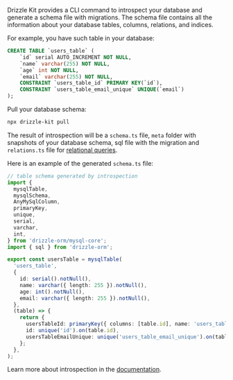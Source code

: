 Drizzle Kit provides a CLI command to introspect your database and generate a schema file with migrations. The schema file contains all the information about your database tables, columns, relations, and indices.

For example, you have such table in your database:

```sql copy
CREATE TABLE `users_table` (
	`id` serial AUTO_INCREMENT NOT NULL,
	`name` varchar(255) NOT NULL,
	`age` int NOT NULL,
	`email` varchar(255) NOT NULL,
	CONSTRAINT `users_table_id` PRIMARY KEY(`id`),
	CONSTRAINT `users_table_email_unique` UNIQUE(`email`)
);
```

Pull your database schema:

```bash copy
npx drizzle-kit pull
```

The result of introspection will be a `schema.ts` file, `meta` folder with snapshots of your database schema, sql file with the migration and `relations.ts` file for [relational queries](/docs/rqb).

Here is an example of the generated `schema.ts` file:

```typescript copy filename="src/db/schema.ts"
// table schema generated by introspection
import {
  mysqlTable,
  mysqlSchema,
  AnyMySqlColumn,
  primaryKey,
  unique,
  serial,
  varchar,
  int,
} from 'drizzle-orm/mysql-core';
import { sql } from 'drizzle-orm';

export const usersTable = mysqlTable(
  'users_table',
  {
    id: serial().notNull(),
    name: varchar({ length: 255 }).notNull(),
    age: int().notNull(),
    email: varchar({ length: 255 }).notNull(),
  },
  (table) => {
    return {
      usersTableId: primaryKey({ columns: [table.id], name: 'users_table_id' }),
      id: unique('id').on(table.id),
      usersTableEmailUnique: unique('users_table_email_unique').on(table.email),
    };
  },
);
```

Learn more about introspection in the [documentation](/kit-docs/commands#introspect--pull).